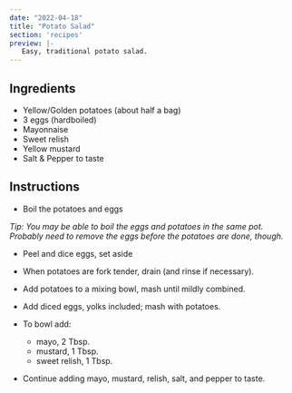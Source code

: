 ```yaml
---
date: "2022-04-18"
title: "Potato Salad"
section: 'recipes'
preview: |-
   Easy, traditional potato salad.
---
```


## Ingredients

- Yellow/Golden potatoes (about half a bag)
- 3 eggs (hardboiled)
- Mayonnaise
- Sweet relish
- Yellow mustard
- Salt & Pepper to taste


## Instructions

- Boil the potatoes and eggs

_Tip: You may be able to boil the eggs and potatoes in the same pot. Probably need 
to remove the eggs before the potatoes are done, though._

- Peel and dice eggs, set aside
- When potatoes are fork tender, drain (and rinse if necessary).

- Add potatoes to a mixing bowl, mash until mildly combined.
- Add diced eggs, yolks included; mash with potatoes.
- To bowl add:
    - mayo, 2 Tbsp.
    - mustard, 1 Tbsp.
    - sweet relish, 1 Tbsp.

- Continue adding mayo, mustard, relish, salt, and pepper to taste.